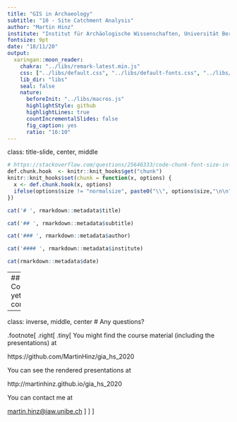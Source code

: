 ```yaml
---
title: "GIS in Archaeology"
subtitle: "10 - Site Catchment Analysis"
author: "Martin Hinz"
institute: "Institut für Archäologische Wissenschaften, Universität Bern"
fontsize: 9pt
date: "18/11/20"
output:
  xaringan::moon_reader:
    chakra: "../libs/remark-latest.min.js"
    css: ["../libs/default.css", "../libs/default-fonts.css", "../libs/customize.css"]
    lib_dir: "libs"
    seal: false
    nature:
      beforeInit: "../libs/macros.js"
      highlightStyle: github
      highlightLines: true
      countIncrementalSlides: false
      fig_caption: yes
      ratio: "16:10"
---
```

class: title-slide, center, middle
```r
# https://stackoverflow.com/questions/25646333/code-chunk-font-size-in-rmarkdown-with-knitr-and-latex
def.chunk.hook  <- knitr::knit_hooks$get("chunk")
knitr::knit_hooks$set(chunk = function(x, options) {
  x <- def.chunk.hook(x, options)
  ifelse(options$size != "normalsize", paste0("\\", options$size,"\n\n", x, "\n\n \\normalsize"), x)
})
```

```r
cat('# ', rmarkdown::metadata$title)
```

```r
cat('## ', rmarkdown::metadata$subtitle)
```

```r
cat('### ', rmarkdown::metadata$author)
```

```r
cat('#### ', rmarkdown::metadata$institute)
```

```r
cat(rmarkdown::metadata$date)
```

---
## Content yet to come

---
class: inverse, middle, center
# Any questions?

.footnote[
.right[
.tiny[
You might find the course material (including the presentations) at

https://github.com/MartinHinz/gia_hs_2020

You can see the rendered presentations at

http://martinhinz.github.io/gia_hs_2020

You can contact me at

<a href="mailto:martin.hinz@iaw.unibe.ch">martin.hinz@iaw.unibe.ch</a>
]
]
]
